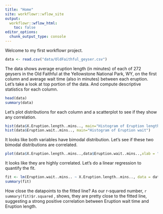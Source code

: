 ```yaml
---
title: "Home"
site: workflowr::wflow_site
output:
  workflowr::wflow_html:
    toc: false
editor_options:
  chunk_output_type: console
---
```


Welcome to my first workflowr project.

```r
data <- read.csv("data/OldFaithful_geyser.csv")
```

The data shows average eruption length (in minutes) of each of 272 geysers in the Old Faithful at the Yellowstone National Park, WY,  on the first column and average wait time (also in minutes) between each eruption. Let's take a look at top portion of the data. And compute descriptive statistics for each column.

```r
head(data)
summary(data)
```

Let's plot distributions for each column and a scatterplot to see if they show any correlation.
```r
hist(data$X.Eruption.length..mins.., main="Histogram of Eruption length")
hist(data$Eruption.wait..mins.., main="Histogram of Eruption wait")
```

It looks like both variables have bimodal distribution. Let's see if these two bimodal distributions are correlated.
```r
plot(data$X.Eruption.length..mins..,data$Eruption.wait..mins..,xlab = "Eruption Length (min)", ylab = "Eruption wait time (min)")
```

It looks like they are highly correlated. Let's do a linear regression to quantify the fit.

```r
fit <- lm(Eruption.wait..mins.. ~ X.Eruption.length..mins.., data = data)
summary(fit)
```

How close the datapoints to the fitted line? As our r-squared number, `r summary(fit)$r.squared` , shows, they are pretty close to the fitted line, suggesting a strong positive correlation between Eruption wait time and Eruption length. 

